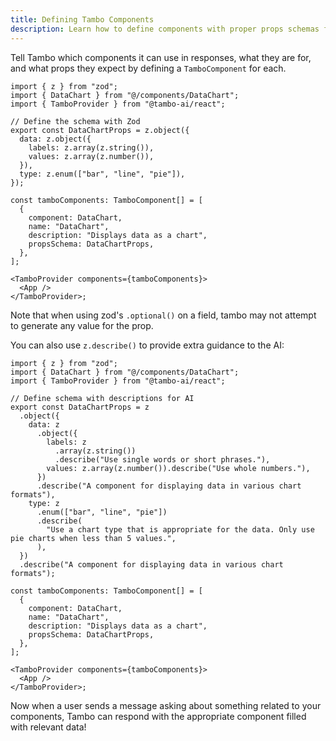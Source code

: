 ```yaml
---
title: Defining Tambo Components
description: Learn how to define components with proper props schemas for Tambo integration.
---
```


Tell Tambo which components it can use in responses, what they are for, and what props they expect by defining a `TamboComponent` for each.

```tsx
import { z } from "zod";
import { DataChart } from "@/components/DataChart";
import { TamboProvider } from "@tambo-ai/react";

// Define the schema with Zod
export const DataChartProps = z.object({
  data: z.object({
    labels: z.array(z.string()),
    values: z.array(z.number()),
  }),
  type: z.enum(["bar", "line", "pie"]),
});

const tamboComponents: TamboComponent[] = [
  {
    component: DataChart,
    name: "DataChart",
    description: "Displays data as a chart",
    propsSchema: DataChartProps,
  },
];

<TamboProvider components={tamboComponents}>
  <App />
</TamboProvider>;
```

Note that when using zod's `.optional()` on a field, tambo may not attempt to generate any value for the prop.

You can also use `z.describe()` to provide extra guidance to the AI:

```tsx
import { z } from "zod";
import { DataChart } from "@/components/DataChart";
import { TamboProvider } from "@tambo-ai/react";

// Define schema with descriptions for AI
export const DataChartProps = z
  .object({
    data: z
      .object({
        labels: z
          .array(z.string())
          .describe("Use single words or short phrases."),
        values: z.array(z.number()).describe("Use whole numbers."),
      })
      .describe("A component for displaying data in various chart formats"),
    type: z
      .enum(["bar", "line", "pie"])
      .describe(
        "Use a chart type that is appropriate for the data. Only use pie charts when less than 5 values.",
      ),
  })
  .describe("A component for displaying data in various chart formats");

const tamboComponents: TamboComponent[] = [
  {
    component: DataChart,
    name: "DataChart",
    description: "Displays data as a chart",
    propsSchema: DataChartProps,
  },
];

<TamboProvider components={tamboComponents}>
  <App />
</TamboProvider>;
```

Now when a user sends a message asking about something related to your components, Tambo can respond with the appropriate component filled with relevant data!
